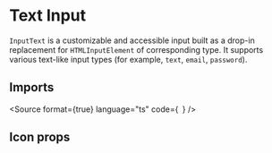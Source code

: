 
<Meta title="Inputs/Text" of={InputTextStories} />

# Text Input

`InputText` is a customizable and accessible input built as a drop-in replacement for `HTMLInputElement` of corresponding type.  It supports various text-like input types (for example, `text`, `email`, `password`).

## Imports

<Source format={true} language="ts" code={`
`} />

<Primary />

## Icon props

<ArgTypes of={InputText} />



